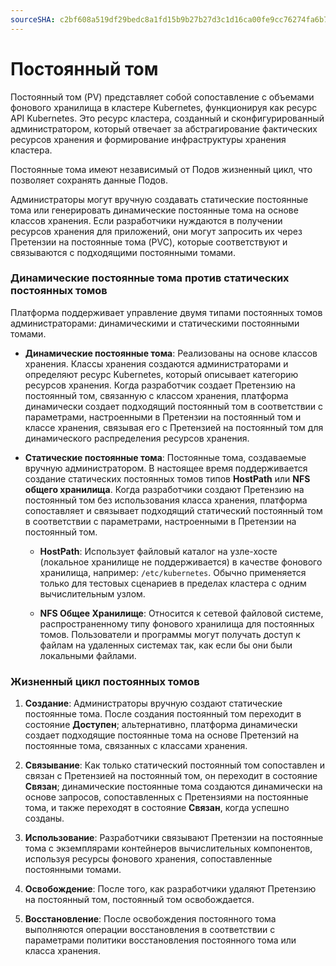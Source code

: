 ```yaml
---
sourceSHA: c2bf608a519df29bedc8a1fd15b9b27b27d3c1d16ca00fe9cc76274fa6b742c4
---
```


# Постоянный том

Постоянный том (PV) представляет собой сопоставление с объемами фонового хранилища в кластере Kubernetes, функционируя как ресурс API Kubernetes. Это ресурс кластера, созданный и сконфигурированный администратором, который отвечает за абстрагирование фактических ресурсов хранения и формирование инфраструктуры хранения кластера.

Постоянные тома имеют независимый от Подов жизненный цикл, что позволяет сохранять данные Подов.

Администраторы могут вручную создавать статические постоянные тома или генерировать динамические постоянные тома на основе классов хранения. Если разработчики нуждаются в получении ресурсов хранения для приложений, они могут запросить их через Претензии на постоянные тома (PVC), которые соответствуют и связываются с подходящими постоянными томами.

### Динамические постоянные тома против статических постоянных томов

Платформа поддерживает управление двумя типами постоянных томов администраторами: динамическими и статическими постоянными томами.

- **Динамические постоянные тома**: Реализованы на основе классов хранения. Классы хранения создаются администраторами и определяют ресурс Kubernetes, который описывает категорию ресурсов хранения. Когда разработчик создает Претензию на постоянный том, связанную с классом хранения, платформа динамически создает подходящий постоянный том в соответствии с параметрами, настроенными в Претензии на постоянный том и классе хранения, связывая его с Претензией на постоянный том для динамического распределения ресурсов хранения.

- **Статические постоянные тома**: Постоянные тома, создаваемые вручную администратором. В настоящее время поддерживается создание статических постоянных томов типов **HostPath** или **NFS общего хранилища**. Когда разработчики создают Претензию на постоянный том без использования класса хранения, платформа сопоставляет и связывает подходящий статический постоянный том в соответствии с параметрами, настроенными в Претензии на постоянный том.

  - **HostPath**: Использует файловый каталог на узле-хосте (локальное хранилище не поддерживается) в качестве фонового хранилища, например: `/etc/kubernetes`. Обычно применяется только для тестовых сценариев в пределах кластера с одним вычислительным узлом.

  - **NFS Общее Хранилище**: Относится к сетевой файловой системе, распространенному типу фонового хранилища для постоянных томов. Пользователи и программы могут получать доступ к файлам на удаленных системах так, как если бы они были локальными файлами.

### Жизненный цикл постоянных томов

1. **Создание**: Администраторы вручную создают статические постоянные тома. После создания постоянный том переходит в состояние **Доступен**; альтернативно, платформа динамически создает подходящие постоянные тома на основе Претензий на постоянные тома, связанных с классами хранения.

2. **Связывание**: Как только статический постоянный том сопоставлен и связан с Претензией на постоянный том, он переходит в состояние **Связан**; динамические постоянные тома создаются динамически на основе запросов, сопоставленных с Претензиями на постоянные тома, и также переходят в состояние **Связан**, когда успешно созданы.

3. **Использование**: Разработчики связывают Претензии на постоянные тома с экземплярами контейнеров вычислительных компонентов, используя ресурсы фонового хранения, сопоставленные постоянными томами.

4. **Освобождение**: После того, как разработчики удаляют Претензию на постоянный том, постоянный том освобождается.

5. **Восстановление**: После освобождения постоянного тома выполняются операции восстановления в соответствии с параметрами политики восстановления постоянного тома или класса хранения.
